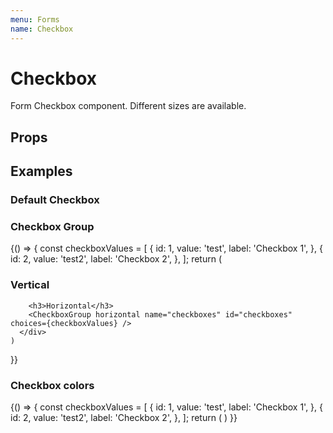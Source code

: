 ```yaml
---
menu: Forms
name: Checkbox
---
```



# Checkbox

Form Checkbox component. Different sizes are available.

## Props

<PropsTable of={Checkbox} />

## Examples

### Default Checkbox
<Playground>
  <Checkbox id="checkbox" name="checkbox" />
</Playground>

### Checkbox Group
<Playground>
  {() => {
    const checkboxValues = [
      {
        id: 1,
        value: 'test',
        label: 'Checkbox 1',
      },
      {
        id: 2,
        value: 'test2',
        label: 'Checkbox 2',
      },
    ];
    return (
      <div>
        <h3>Vertical</h3>
        <CheckboxGroup name="checkboxes" id="checkboxes" choices={checkboxValues} />

        <h3>Horizontal</h3>
        <CheckboxGroup horizontal name="checkboxes" id="checkboxes" choices={checkboxValues} />
      </div>
    )
  }}
</Playground>

### Checkbox colors
<Playground>
  {() => {
    const checkboxValues = [
      {
        id: 1,
        value: 'test',
        label: 'Checkbox 1',
      },
      {
        id: 2,
        value: 'test2',
        label: 'Checkbox 2',
      },
    ];
    return (
      <React.Fragment>
        <Checkbox id="checkbox" name="checkbox" variant="success" />
      </React.Fragment>
    )
  }}
</Playground>
